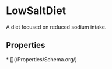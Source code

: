 # LowSaltDiet

A diet focused on reduced sodium intake.

## Properties

<Grid>
* [](/Properties/Schema.org/)

</Grid>

